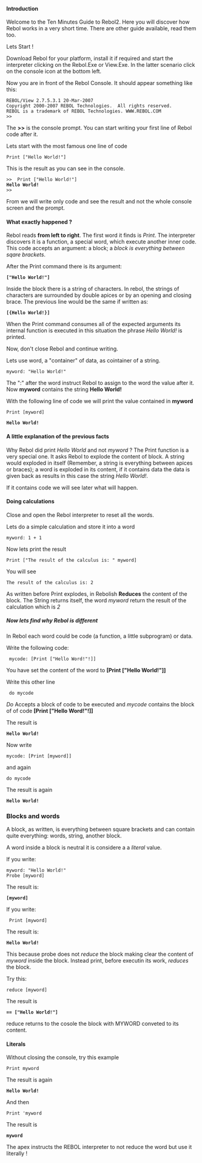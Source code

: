 ==== Introduction ====

Welcome to the Ten Minutes Guide to Rebol2.
Here you will discover how Rebol works in a very short time. There are other guide available, read them too.

Lets Start !

Download Rebol for your platform, install it if required and start the interpreter clicking on the Rebol.Exe or View.Exe. In the latter scenario click on the console icon at the bottom left.

Now you are in front of the Rebol Console. It should appear something like this:

 REBOL/View 2.7.5.3.1 20-Mar-2007
 Copyright 2000-2007 REBOL Technologies.  All rights reserved.
 REBOL is a trademark of REBOL Technologies. WWW.REBOL.COM
 >>

The '''>>''' is the console prompt. You can start writing your first line of Rebol code after it.

Lets start with the most famous one line of code

 Print ["Hello World!"]

This is the result as you can see in the console.

 >>  Print ["Hello World!"]
 '''Hello World!'''
 >>

From we will write only code and see the result and not the whole console screen and the prompt.

==== What exactly happened ?====

Rebol reads '''from left to right'''. The first word it finds is ''Print''. The interpreter discovers it is a function, a special word, which execute another inner code. This code accepts an argument: a block; a ''block is everything between sqare brackets''.

After the Print command there is its argument: 

 '''["Hello World!"]''' 

Inside the block there is a string of characters. In rebol, the strings of characters are surrounded by double apices or by an opening and closing brace. The previous line would be the same if written as:

 '''[{Hello World!}]'''

When the Print command consumes all of the expected arguments its internal function is executed in this situation the phrase ''Hello World!'' is printed.

Now, don't close Rebol and continue writing.

Lets use word, a "container" of data, as cointainer of a string.

 myword: "Hello World!"

The ":" after the word instruct Rebol to assign to the word the value after it. Now '''myword''' contains the string '''Hello World!'''

With the following line of code we will print the value contained in '''myword'''

 Print [myword]

 '''Hello World!'''

====A little explanation of the previous facts====

Why Rebol did print ''Hello World'' and not ''myword'' ?
The Print function is a very special one. It asks Rebol to explode the content of block. A string would exploded in itself (Remember, a string is everything between apices or braces); a word is exploded in its content, if it contains data the data is given back as results in this case the string ''Hello World!''. 

If it contains code we will see later what will happen.

====Doing calculations====

Close and open the Rebol interpreter to reset all the words.

Lets do a simple calculation and store it into a word

 myword: 1 + 1

Now lets print the result

 Print ["The result of the calculus is: " myword]

You will see 

 The result of the calculus is: 2

As written before Print explodes, in Rebolish '''Reduces''' the content of the block. The String returns itself, the word ''myword'' return the result of the calculation which is ''2''

===== Now lets find why Rebol is different =====

In Rebol each word could be code (a function, a little subprogram) or data.

Write the following code:

  mycode: [Print ["Hello Word!"!]]

You have set the content of the word to '''[Print ["Hello World!"]]'''

Write this other line

  do mycode

''Do'' Accepts a block of code to be executed and ''mycode'' contains the block of of code '''[Print ["Hello Word!"!]]'''

The result is

 '''Hello World!'''

Now write

 mycode: [Print [myword]]

and again

 do mycode

The result is again

 '''Hello World!'''

===Blocks and words===

A block, as written, is everything between square brackets and can contain quite everything: words, string, another block.

A word inside a block is neutral it is considere a a ''literal'' value.

If you write:

 myword: "Hello World!"
 Probe [myword]

The result is:

 '''[myword]'''

If you write:

  Print [myword]

The result is:

 '''Hello World!'''

This because probe does not ''reduce'' the block making clear the content of ''myword'' inside the block. Instead print, before executin its work, ''reduces'' the block.

Try this:

 reduce [myword]

The result is

 '''== ["Hello World!"]'''

reduce returns to the cosole the block with MYWORD conveted to its content.

====Literals====

Without closing the console, try this example

 Print myword

The result is again

 '''Hello World!'''

And then

 Print 'myword

The result is 

 '''myword'''

The apex instructs the REBOL interpreter to not reduce the word but use it literally !